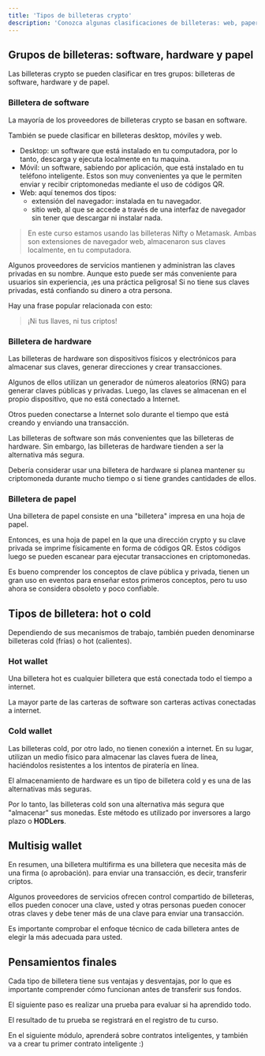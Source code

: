 ```yaml
---
title: 'Tipos de billeteras crypto'
description: 'Conozca algunas clasificaciones de billeteras: web, paper, hard, hot, cold, multisig'
---
```

## Grupos de billeteras: software, hardware y papel

Las billeteras crypto se pueden clasificar en tres grupos: 
billeteras de software, hardware y de papel.

### Billetera de software

La mayoría de los proveedores de billeteras crypto se basan en software.

También se puede clasificar en billeteras desktop, móviles y web.

- Desktop: un software que está instalado en tu computadora,
  por lo tanto, descarga y ejecuta localmente en tu maquina.
- Móvil: un software, sabiendo por aplicación, que está instalado en tu teléfono inteligente.
  Estos son muy convenientes ya que le permiten enviar y recibir criptomonedas mediante el uso de códigos QR.
- Web: aquí tenemos dos tipos:
  - extensión del navegador: instalada en tu navegador.
  - sitio web, al que se accede a través de una interfaz de navegador sin tener que descargar ni instalar nada.

> En este curso estamos usando las billeteras Nifty o Metamask.
> Ambas son extensiones de navegador web,
> almacenaron sus claves localmente, en tu computadora.

Algunos proveedores de servicios mantienen y administran las claves privadas en su nombre.
Aunque esto puede ser más conveniente para usuarios sin experiencia, ¡es una práctica peligrosa!
Si no tiene sus claves privadas, está confiando su dinero a otra persona.

Hay una frase popular relacionada con esto:

> ¡Ni tus llaves, ni tus criptos!

### Billetera de hardware

Las billeteras de hardware son dispositivos físicos y electrónicos para almacenar sus claves, generar direcciones y crear transacciones.

Algunos de ellos utilizan un generador de números aleatorios (RNG) para generar claves públicas y privadas.
Luego, las claves se almacenan en el propio dispositivo, que no está conectado a Internet.

Otros pueden conectarse a Internet solo durante el tiempo que está creando y enviando una transacción.

Las billeteras de software son más convenientes que las billeteras de hardware.
Sin embargo, las billeteras de hardware tienden a ser la alternativa más segura.

Debería considerar usar una billetera de hardware
si planea mantener su criptomoneda durante mucho tiempo
o si tiene grandes cantidades de ellos.

### Billetera de papel

Una billetera de papel consiste en una "billetera" impresa en una hoja de papel.

Entonces, es una hoja de papel en la que una dirección crypto y
su clave privada se imprime físicamente en forma de códigos QR.
Estos códigos luego se pueden escanear para ejecutar transacciones en criptomonedas.

Es bueno comprender los conceptos de clave pública y privada,
tienen un gran uso en eventos para enseñar estos primeros conceptos,
pero tu uso ahora se considera obsoleto y poco confiable.

## Tipos de billetera: hot o cold

Dependiendo de sus mecanismos de trabajo, también pueden denominarse billeteras cold (frías) o hot (calientes).

### Hot wallet

Una billetera hot es cualquier billetera que está conectada todo el tiempo a internet.

La mayor parte de las carteras de software son carteras activas conectadas a internet.

### Cold wallet

Las billeteras cold, por otro lado, no tienen conexión a internet.
En su lugar, utilizan un medio físico para almacenar las claves fuera de línea,
haciéndolos resistentes a los intentos de piratería en línea.

El almacenamiento de hardware es un tipo de billetera cold y es una de las alternativas más seguras.

Por lo tanto, las billeteras cold son una alternativa más segura que "almacenar" sus monedas.
Este método es utilizado por inversores a largo plazo o **HODLers**.

## Multisig wallet

En resumen, una billetera multifirma es una billetera que necesita más de una firma (o aprobación).
para enviar una transacción, es decir, transferir criptos.

Algunos proveedores de servicios ofrecen control compartido de billeteras,
ellos pueden conocer una clave, usted y otras personas pueden conocer otras claves
y debe tener más de una clave para enviar una transacción.

Es importante comprobar el enfoque técnico de cada billetera antes de elegir la más adecuada para usted.

## Pensamientos finales

Cada tipo de billetera tiene sus ventajas y desventajas,
por lo que es importante comprender cómo funcionan antes de transferir sus fondos.

El siguiente paso es realizar una prueba para evaluar si ha aprendido todo.

El resultado de tu prueba se registrará en el registro de tu curso.

En el siguiente módulo, aprenderá sobre contratos inteligentes, 
y también va a crear tu primer contrato inteligente :)
